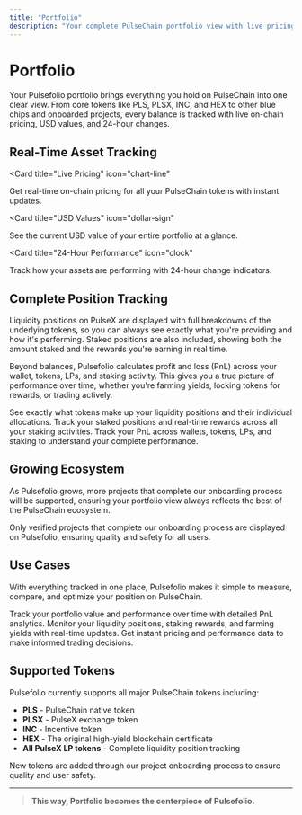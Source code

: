 ```yaml
---
title: "Portfolio"
description: "Your complete PulseChain portfolio view with live pricing, USD values, PnL tracking, and staking rewards"
---
```


# Portfolio

Your Pulsefolio portfolio brings everything you hold on PulseChain into one clear view. From core tokens like PLS, PLSX, INC, and HEX to other blue chips and onboarded projects, every balance is tracked with live on-chain pricing, USD values, and 24-hour changes.

## Real-Time Asset Tracking

<Card
  title="Live Pricing"
  icon="chart-line"
>
  Get real-time on-chain pricing for all your PulseChain tokens with instant updates.
</Card>

<Card
  title="USD Values"
  icon="dollar-sign"
>
  See the current USD value of your entire portfolio at a glance.
</Card>

<Card
  title="24-Hour Performance"
  icon="clock"
>
  Track how your assets are performing with 24-hour change indicators.
</Card>

## Complete Position Tracking

Liquidity positions on PulseX are displayed with full breakdowns of the underlying tokens, so you can always see exactly what you're providing and how it's performing. Staked positions are also included, showing both the amount staked and the rewards you're earning in real time.

Beyond balances, Pulsefolio calculates profit and loss (PnL) across your wallet, tokens, LPs, and staking activity. This gives you a true picture of performance over time, whether you're farming yields, locking tokens for rewards, or trading actively.

<Columns cols={3}>
  <Card
    title="LP Token Breakdown"
    icon="layer-group"
  >
    See exactly what tokens make up your liquidity positions and their individual allocations.
  </Card>
  <Card
    title="Staking Rewards"
    icon="lock"
  >
    Track your staked positions and real-time rewards across all your staking activities.
  </Card>
  <Card
    title="Profit & Loss Tracking"
    icon="calculator"
  >
    Track your PnL across wallets, tokens, LPs, and staking to understand your complete performance.
  </Card>
</Columns>

## Growing Ecosystem

As Pulsefolio grows, more projects that complete our onboarding process will be supported, ensuring your portfolio view always reflects the best of the PulseChain ecosystem.

<Info>
  Only verified projects that complete our onboarding process are displayed on Pulsefolio, ensuring quality and safety for all users.
</Info>

## Use Cases

With everything tracked in one place, Pulsefolio makes it simple to measure, compare, and optimize your position on PulseChain.

<Columns cols={3}>
  <Card
    title="Long-term Holders"
    icon="calendar"
  >
    Track your portfolio value and performance over time with detailed PnL analytics.
  </Card>
  <Card
    title="Yield Farmers"
    icon="seedling"
  >
    Monitor your liquidity positions, staking rewards, and farming yields with real-time updates.
  </Card>
  <Card
    title="Active Traders"
    icon="chart-line"
  >
    Get instant pricing and performance data to make informed trading decisions.
  </Card>
</Columns>

## Supported Tokens

Pulsefolio currently supports all major PulseChain tokens including:

- **PLS** - PulseChain native token
- **PLSX** - PulseX exchange token  
- **INC** - Incentive token
- **HEX** - The original high-yield blockchain certificate
- **All PulseX LP tokens** - Complete liquidity position tracking

<Note>
  New tokens are added through our project onboarding process to ensure quality and user safety.
</Note>

---

> **This way, Portfolio becomes the centerpiece of Pulsefolio.**
